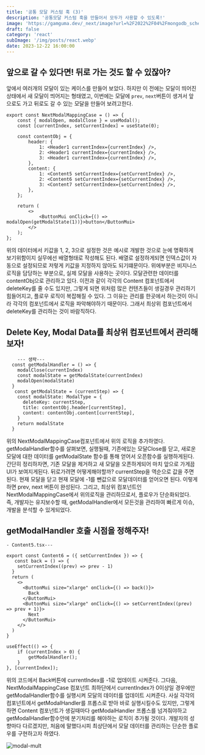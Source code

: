 ```yaml
---
title: '공통 모달 커스텀 훅 (3)'
description: '공통모달 커스텀 훅을 만들어서 모두가 사용할 수 있도록!'
image: 'https://gamguma.dev/_next/image?url=%2F2022%2F04%2Fmongodb_schema_design%2Fimages%2Fthumbnail.png&w=3840&q=75'
draft: false
category: 'react'
subImage: '/img/posts/react.webp'
date: 2023-12-22 16:00:00
---
```


## 앞으로 갈 수 있다면! 뒤로 가는 것도 할 수 있잖아?

앞에서 여러개의 모달이 있는 케이스를 만들어 보았다. 하지만 이 전에는 모달이 띄어진 상태에서 새 모달이 띄어지는 형태였고, 이번에는 모달에 `prev`, `next`버튼이 생겨서 앞으로도 가고 뒤로도 갈 수 있는 모달을 만들어 보려고한다.

```tsx
export const NextModalMappingCase = () => {
    const { modalOpen, modalClose } = useModal();
    const [currentIndex, setCurrentIndex] = useState(0);

    const contentObj = {
        header: {
            1: <Header1 currentIndex={currentIndex} />,
            2: <Header1 currentIndex={currentIndex} />,
            3: <Header1 currentIndex={currentIndex} />,
        },
        content: {
            1: <Content5 setCurrentIndex={setCurrentIndex} />,
            2: <Content6 setCurrentIndex={setCurrentIndex} />,
            3: <Content7 setCurrentIndex={setCurrentIndex} />,
        },
    };

    return (
        <>
            <ButtonMui onClick={() => modalOpen(getModalState(1))}>button</ButtonMui>
        </>
    );
};
```

위의 데이터에서 키값을 1, 2, 3으로 설정한 것은 예시로 개발한 것으로 눈에 명확하게 보기위함이지 실무에선 배열형태로 작성해도 된다. 배열로 설정하게되면 인덱스값이 자동으로 설정되므로 저렇게 키값을 지정하지 않아도 되기떄문이다. 위에부분은 비지니스 로직을 담당하는 부분으로, 실제 모달을 사용하는 곳이다. 모달관련한 데이터를 contentObj으로 관리하고 있다. 이전과 같이 각각의 Content 컴포넌트에서 deleteKey를 줄 수도 있지만, 그렇게 되면 위처럼 많은 컨텐츠들이 생길경우 관리하기 힘들어지고, 플로우 로직이 복잡해질 수 있다. 그 이유는 관리를 한곳에서 하는것이 아니라 각각의 컴포넌트에서 로직을 파악해야하기 때문이다. 그래서 최상위 컴포넌트에서 deleteKey를 관리하는 것이 바람직하다.

## Delete Key, Modal Data를 최상위 컴포넌트에서 관리해보자!

```tsx
	--- 생략---
  const getModalHandler = () => {
    modalClose(currentIndex)
    const modalState = getModalState(currentIndex)
    modalOpen(modalState)
  }
   const getModalState = (currentStep) => {
    const modalState: ModalType = {
      deleteKey: currentStep,
      title: contentObj.header[currentStep],
      content: contentObj.content[currentStep],
    }
    return modalState
  }
```

위의 NextModalMappingCase컴포넌트에서 위의 로직을 추가하였다. getModalHandler함수를 살펴보면, 실행될때, 기존에있는 모달Close를 닫고,
새로운 모달에 대한 데이터를 getModalState 함수를 통해 얻어서 오픈함수를 실행하게된다. 간단히 정리하자면, 기존 모달을 제거하고 새 모달을 오픈하게되어 마치 앞으로 가게끔 UI가 보여지게된다. 뒤로가려면 어떻게해야할까? currentStep을 역순으로 값을 주면 된다. 현재 모달을 닫고 현재 모달에 -1를 뺀값으로 모달데이터를 얻어오면 된다. 이렇게하면 prev, next 버튼이 완성된다. 그리고, 최상위 컴포넌트인 NextModalMappingCase에서 위의로직을 관리하므로서, 플로우가 단순화되었다. 즉, 개발자는 유지보수할 때, getModalHandler에서 모든것을 관리하여 빠르게 이슈, 개발을 분석할 수 있게되었다.

## getModalHandler 호출 시점을 정해주자!

```tsx
- Content5.tsx---

export const Content6 = ({ setCurrentIndex }) => {
   const back = () => {
    setCurrentIndex((prev) => prev - 1)
  }
  return (
    <>
      <ButtonMui size="xlarge" onClick={() => back()}>
        Back
      </ButtonMui>
      <ButtonMui size="xlarge" onClick={() => setCurrentIndex((prev) => prev + 1)}>
        Next
      </ButtonMui>
    </>
  )
}
```

```tsx
useEffect(() => {
    if (currentIndex > 0) {
        getModalHandler();
    }
}, [currentIndex]);
```

위의 코드에서 Back버튼에 currentIndex를 -1로 업데이트 시켜준다. 그다음, NextModalMappingCase 컴포넌트 최하단에서 currentIndex가 0이상일 경우에만 getModalHandler함수를 실행시켜 모달의 데이터를 업데이트 시켜준다. 사실 각각의 컴포넌트에서 getModalHandler를 프롭스로 받아 바로 실행시킬수도 있지만, 그렇게하면 Content 컴포넌트가 생길때마다 getModalHandler 프롭스를 넘겨줘야하고 getModalHandler함수안에 분기처리를 해야하는 로직이 추가될 것이다. 개발자의 성향마다 다르겠지만, 처음에 말했다시피 최상단에서 모달 데이터를 관리하는 단순한 플로우를 구현하고자 하였다.

 ![modal-mult](/gif/modal-mult.gif)
